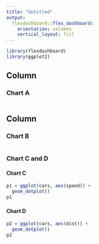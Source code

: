 ```yaml
---
title: "Untitled"
output: 
  flexdashboard::flex_dashboard:
    orientation: columns
    vertical_layout: fill
---
```


```r
library(flexdashboard)
library(ggplot2)
```

## Column {data-width=650}


### Chart A

```r

```

## Column {data-width=350, .tabset}

### Chart B

```r

```


### Chart C and D

#### Chart C

```r
p1 = ggplot(cars, aes(speed)) +
  geom_dotplot()
p1
```


#### Chart D

```r

p2 = ggplot(cars, aes(dist)) +
  geom_dotplot()
p2
```

